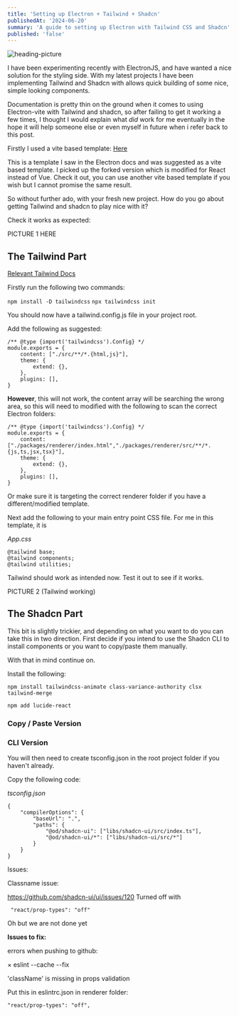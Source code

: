 ```yaml
---
title: 'Setting up Electron + Tailwind + Shadcn'
publishedAt: '2024-06-20'
summary: 'A guide to setting up Electron with Tailwind CSS and Shadcn'
published: 'false'
---
```



<img src="/code1.jpg" alt="heading-picture" className="rounded-md shadow-inner" />

I have been experimenting recently with ElectronJS, and have wanted a nice solution for the styling side. With my latest projects I have been implementing Tailwind and Shadcn with allows quick building of some nice, simple looking components.

Documentation is pretty thin on the ground when it comes to using Electron-vite with Tailwind and shadcn, so after failing to get it working a few times, I thought I would explain what *did* work for me eventually in the hope it will help someone else or even myself in future when i refer back to this post.

Firstly I used a vite based template: 
[Here](https://github.com/ldlac/vite-electron-builder)

This is a template I saw in the Electron docs and was suggested as a vite based template. I picked up the forked version which is modified for React instead of Vue.
Check it out, you can use another vite based template if you wish but I cannot promise the same result.

So without further ado, with your fresh new project. How do you go about getting Tailwind and shadcn to play nice with it?

Check it works as expected: 

PICTURE 1 HERE

## The Tailwind Part

[Relevant Tailwind Docs](https://tailwindcss.com/docs/installation)

Firstly run the following two commands: 

`npm install -D tailwindcss`
`npx tailwindcss init`

You should now have a tailwind.config.js file in your project root. 

Add the following as suggested: 

```
/** @type {import('tailwindcss').Config} */ 
module.exports = { 
	content: ["./src/**/*.{html,js}"], 
	theme: { 
		extend: {}, 
	}, 
	plugins: [], 
}
```

**However**, this will not work, the content array will be searching the wrong area, so this will need to modified with the following to scan the correct Electron folders: 

```
/** @type {import('tailwindcss').Config} */ 
module.exports = { 
	content:["./packages/renderer/index.html","./packages/renderer/src/**/*.{js,ts,jsx,tsx}"], 
	theme: { 
		extend: {}, 
	}, 
	plugins: [], 
}
```

Or make sure it is targeting the correct renderer folder if you have a different/modified template.

Next add the following to your main entry point CSS file. For me in this template, it is 

*App.css*
```
@tailwind base; 
@tailwind components; 
@tailwind utilities;
```

Tailwind should work as intended now. Test it out to see if it works.


PICTURE 2 (Tailwind working)


## The Shadcn Part

This bit is slightly trickier, and depending on what you want to do you can take this in two direction. First decide if you intend to use the Shadcn CLI to install components or you want to copy/paste them manually.


With that in mind continue on.

Install the following: 

`npm install tailwindcss-animate class-variance-authority clsx tailwind-merge`

`npm add lucide-react`



### Copy / Paste Version




### CLI Version

You will then need to create tsconfig.json in the root project folder if you haven't already.

Copy the following code: 

*tsconfig.json*
```
{
	"compilerOptions": {
		"baseUrl": ".",
		"paths": {
			"@od/shadcn-ui": ["libs/shadcn-ui/src/index.ts"],
			"@od/shadcn-ui/*": ["libs/shadcn-ui/src/*"]
		}
	}
}
```


Issues: 

Classname issue:

https://github.com/shadcn-ui/ui/issues/120
Turned off with 

````
 "react/prop-types": "off"
````




Oh but we are not done yet

**Issues to fix:**

errors when pushing to github: 

   × eslint --cache --fix

 'className' is missing in props validation

Put this in eslintrc.json in renderer folder: 

`"react/prop-types": "off",`



 